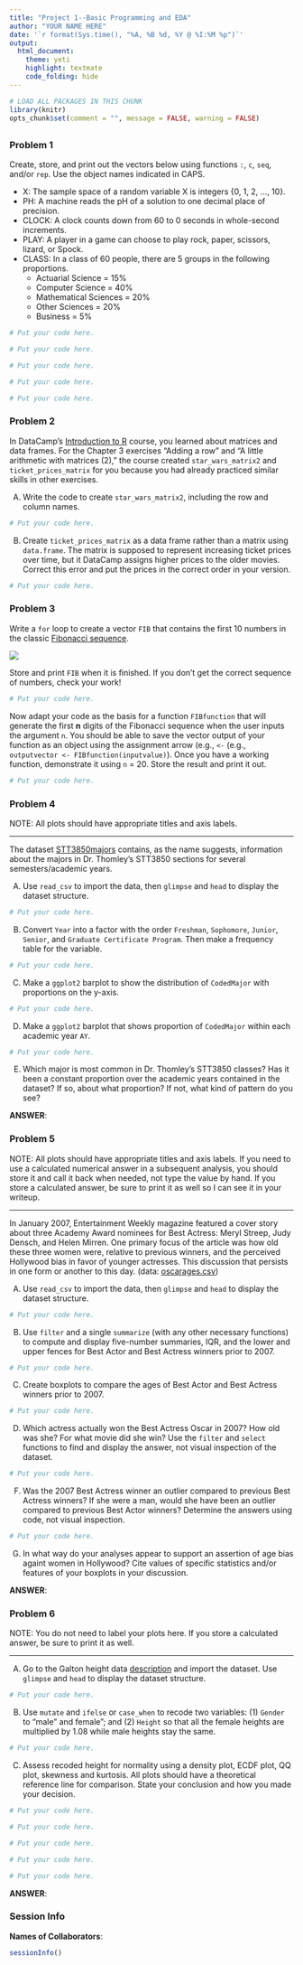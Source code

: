 ```yaml
---
title: "Project 1--Basic Programming and EDA"
author: "YOUR NAME HERE"
date: '`r format(Sys.time(), "%A, %B %d, %Y @ %I:%M %p")`'
output: 
  html_document: 
    theme: yeti
    highlight: textmate
    code_folding: hide
---
```


```r
# LOAD ALL PACKAGES IN THIS CHUNK
library(knitr)
opts_chunk$set(comment = "", message = FALSE, warning = FALSE)
```

## {.tabset}

### **Problem 1**
  
Create, store, and print out the vectors below using functions `:`, `c`, `seq`, and/or `rep`. Use the object names indicated in CAPS.

* X: The sample space of a random variable X is integers {0, 1, 2, ..., 10}.
* PH: A machine reads the pH of a solution to one decimal place of precision.
* CLOCK: A clock counts down from 60 to 0 seconds in whole-second increments.
* PLAY: A player in a game can choose to play rock, paper, scissors, lizard, or Spock.
* CLASS: In a class of 60 people, there are 5 groups in the following proportions.
    + Actuarial Science = 15%
    + Computer Science = 40%
    + Mathematical Sciences = 20%
    + Other Sciences = 20%
    + Business = 5%

```r
# Put your code here.
```

```r
# Put your code here.
```

```r
# Put your code here.
```

```r
# Put your code here.
```

```r
# Put your code here.
```


### **Problem 2**

In DataCamp's [Introduction to R](https://www.datacamp.com/courses/free-introduction-to-r) course, you learned about matrices and data frames. For the Chapter 3 exercises "Adding a row" and "A little arithmetic with matrices (2)," the course created `star_wars_matrix2` and `ticket_prices_matrix` for you because you had already practiced similar skills in other exercises. 

A) Write the code to create `star_wars_matrix2`, including the row and column names. 

```r
# Put your code here.
```

B) Create `ticket_prices_matrix` as a data frame rather than a matrix using `data.frame`. The matrix is supposed to represent increasing ticket prices over time, but it DataCamp assigns higher prices to the older movies. Correct this error and put the prices in the correct order in your version.

```r
# Put your code here.
```


### **Problem 3**

Write a `for` loop to create a vector `FIB` that contains the first 10 numbers in the classic [Fibonacci sequence](https://www.mathsisfun.com/numbers/fibonacci-sequence.html). 

![](https://www.onlinemathlearning.com/image-files/fibonacci-golden-spiral.png)

Store and print `FIB` when it is finished. If you don't get the correct sequence of numbers, check your work!
  
```r
# Put your code here.
```

Now adapt your code as the basis for a function `FIBfunction` that will generate the first **n** digits of the Fibonacci sequence when the user inputs the argument `n`. You should be able to save the vector output of your function as an object using the assignment arrow (e.g., `<-` (e.g., `outputvector <- FIBfunction(inputvalue)`). Once you have a working function, demonstrate it using `n` = 20. Store the result and print it out.

```r
# Put your code here.
```


### **Problem 4**

NOTE: All plots should have appropriate titles and axis labels.

***
The dataset [STT3850majors](https://raw.githubusercontent.com/STAT-JET-ASU/Datasets/master/Instructor/STT3850majors.csv) contains, as the name suggests, information about the majors in Dr. Thomley's STT3850 sections for several semesters/academic years.

A) Use `read_csv` to import the data, then `glimpse` and `head` to display the dataset structure.

```r
# Put your code here.
```

B) Convert `Year` into a factor with the order `Freshman`, `Sophomore`, `Junior`, `Senior`, and `Graduate Certificate Program`. Then make a frequency table for the variable.

```r
# Put your code here.
```

C) Make a `ggplot2` barplot to show the distribution of `CodedMajor` with proportions on the y-axis.

```r
# Put your code here.
```

D) Make a `ggplot2` barplot that shows proportion of `CodedMajor` within each academic year `AY`.

```r
# Put your code here.
```

E) Which major is most common in Dr. Thomley's STT3850 classes? Has it been a constant proportion over the academic years contained in the dataset? If so, about what proportion? If not, what kind of pattern do you see?

**ANSWER**:


### **Problem 5**

NOTE: All plots should have appropriate titles and axis labels. If you need to use a calculated numerical answer in a subsequent analysis, you should store it and call it back when needed, not type the value by hand. If you store a calculated answer, be sure to print it as well so I can see it in your writeup.

***
In January 2007, Entertainment Weekly magazine featured a cover story about three Academy Award nominees for Best Actress: Meryl Streep, Judy Densch, and Helen Mirren. One primary focus of the article was how old these three women were, relative to previous winners, and the perceived Hollywood bias in favor of younger actresses. This discussion that persists in one form or another to this day. (data: [oscarages.csv](https://raw.githubusercontent.com/STAT-JET-ASU/Datasets/master/Instructor/oscarages.csv))

A) Use `read_csv` to import the data, then `glimpse` and `head` to display the dataset structure.

```r
# Put your code here.
```

B) Use `filter` and a single `summarize` (with any other necessary functions) to compute and display five-number summaries, IQR, and the lower and upper fences for Best Actor and Best Actress winners prior to 2007.

```r
# Put your code here.
```

C) Create boxplots to compare the ages of Best Actor and Best Actress winners prior to 2007.

```r
# Put your code here.
```

D) Which actress actually won the Best Actress Oscar in 2007? How old was she? For what movie did she win? Use the `filter` and `select` functions to find and display the answer, not visual inspection of the dataset.

```r
# Put your code here.
```

F) Was the 2007 Best Actress winner an outlier compared to previous Best Actress winners? If she were a man, would she have been an outlier compared to previous Best Actor winners? Determine the answers using code, not visual inspection.

```r
# Put your code here.
```

G) In what way do your analyses appear to support an assertion of age bias againt women in Hollywood? Cite values of specific statistics and/or features of your boxplots in your discussion. 

**ANSWER**: 


### **Problem 6**

NOTE: You do not need to label your plots here. If you store a calculated answer, be sure to print it as well.

***
A) Go to the Galton height data [description](https://stat-jet-asu.github.io/Datasets/InstructorDescriptions/galtonheightdata.html) and import the dataset. Use `glimpse` and `head` to display the dataset structure.

```r
# Put your code here.
```

B) Use `mutate` and `ifelse` or `case_when` to recode two variables: (1) `Gender` to "male" and female"; and (2)  `Height` so that all the female heights are multiplied by 1.08 while male heights stay the same.

```r
# Put your code here.
```

C) Assess recoded height for normality using a density plot, ECDF plot, QQ plot, skewness and kurtosis. All plots should have a theoretical reference line for comparison. State your conclusion and how you made your decision.

```r
# Put your code here.
```

```r
# Put your code here.
```

```r
# Put your code here.
```

```r
# Put your code here.
```

```r
# Put your code here.
```

**ANSWER**:


### Session Info

**Names of Collaborators**:

```r
sessionInfo()
```

